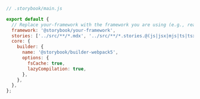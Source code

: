 ```js
// .storybook/main.js

export default {
  // Replace your-framework with the framework you are using (e.g., react-webpack5, vue3-vite)
  framework: '@storybook/your-framework',
  stories: ['../src/**/*.mdx', '../src/**/*.stories.@(js|jsx|mjs|ts|tsx)'],
  core: {
    builder: {
      name: '@storybook/builder-webpack5',
      options: {
        fsCache: true,
        lazyCompilation: true,
      },
    },
  },
};
```
